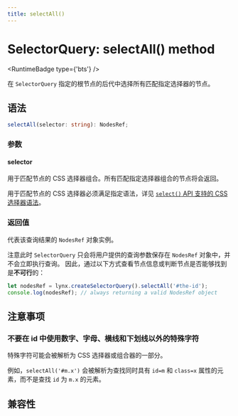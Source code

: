 ```yaml
---
title: selectAll()
---
```



# SelectorQuery: selectAll() method

<RuntimeBadge type={'bts'} />

在 `SelectorQuery` 指定的根节点的后代中选择所有匹配指定选择器的节点。

## 语法

```ts
selectAll(selector: string): NodesRef;
```

### 参数

#### selector

用于匹配节点的 CSS 选择器组合。所有匹配指定选择器组合的节点将会返回。

用于匹配节点的 CSS 选择器必须满足指定语法，详见 [`select()` API 支持的 CSS 选择器语法](./selector-query-select.mdx#selector)。

### 返回值

代表该查询结果的 `NodesRef` 对象实例。

注意此时 `SelectorQuery` 只会将用户提供的查询参数保存在 `NodesRef` 对象中，并不会立即执行查询。
因此，通过以下方式查看节点信息或判断节点是否能够找到是**不可行**的：

```js
let nodesRef = lynx.createSelectorQuery().selectAll('#the-id');
console.log(nodesRef); // always returning a valid NodesRef object
```

## 注意事项

### 不要在 id 中使用数字、字母、横线和下划线以外的特殊字符

特殊字符可能会被解析为 CSS 选择器或组合器的一部分。

例如，`selectAll('#m.x')` 会被解析为查找同时具有 `id=m` 和 `class=x` 属性的元素，而不是查找 `id` 为 `m.x` 的元素。

## 兼容性


<LegacyCompatTable metadata="lynx-api/selector-query/selectAll" />
